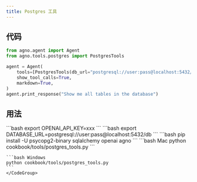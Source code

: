```yaml
---
title: Postgres 工具
---
```


## 代码

```python cookbook/tools/postgres_tools.py
from agno.agent import Agent
from agno.tools.postgres import PostgresTools

agent = Agent(
    tools=[PostgresTools(db_url="postgresql://user:pass@localhost:5432/db")],
    show_tool_calls=True,
    markdown=True,
)
agent.print_response("Show me all tables in the database")
```

## 用法

<Steps>
  <Snippet file="create-venv-step.mdx" />

  <Step title="设置你的 API 密钥">
    ```bash
    export OPENAI_API_KEY=xxx
    ```
  </Step>

  <Step title="设置你的数据库 URL">
    ```bash
    export DATABASE_URL=postgresql://user:pass@localhost:5432/db
    ```
  </Step>

  <Step title="安装库">
    ```bash
    pip install -U psycopg2-binary sqlalchemy openai agno
    ```
  </Step>

  <Step title="运行 Agent">
    <CodeGroup>
    ```bash Mac
    python cookbook/tools/postgres_tools.py
    ```

    ```bash Windows
    python cookbook/tools/postgres_tools.py
    ```
    </CodeGroup>
  </Step>
</Steps>